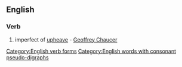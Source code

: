 ==English==

===Verb===
{{head|en|verb forms}}

# {{context|obsolete|lang=en}} imperfect of [[upheave]] - [[w:Geoffrey Chaucer|Geoffrey Chaucer]]

[[Category:English verb forms]]
[[Category:English words with consonant pseudo-digraphs]]